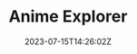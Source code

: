 ---
slug: "anime-xplorer-app"
title: "Anime Explorer"
description: "Track your favorite anime with AnimeExplorer !"
techs: 
    - "MongoDB"
    - "Express"
    - "React"
    - "NodeJS"
date: "2023-07-15T14:26:02Z"
repoUrl: "https://github.com/PabloPicas0/Anime-Xplorer-App"
homepageUrl: "https://pablopicas0.github.io/Anime-Xplorer-App/"
banner: "./images/banner.jpg"
---